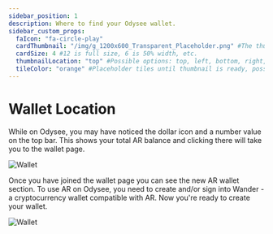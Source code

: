 ```yaml
---
sidebar_position: 1
description: Where to find your Odysee wallet.
sidebar_custom_props:
  faIcon: "fa-circle-play"
  cardThumbnail: "/img/g_1200x600_Transparent_Placeholder.png" #The thumbnail on the category card.
  cardSize: 4 #12 is full size, 6 is 50% width, etc.
  thumbnailLocation: "top" #Possible options: top, left, bottom, right, none
  tileColor: "orange" #Placeholder tiles until thumbnail is ready, possible options: blue, cream, darkpurple, lightpurple, mauve, orange, pink, none
---
```


# Wallet Location

While on Odysee, you may have noticed the dollar icon and a number value on the top bar. This shows your total AR balance and clicking there will take you to the wallet page.

![Wallet](https://thumbs.odycdn.com/e6e0da12567980d225af59fdfb317f86.webp)

Once you have joined the wallet page you can see the new AR wallet section. To use AR on Odysee, you need to create and/or sign into Wander - a cryptocurrency wallet compatible with AR. Now you're ready to create your wallet.

![Wallet](https://thumbs.odycdn.com/182939910a572c0aabb2ef39477fe4b0.webp)
